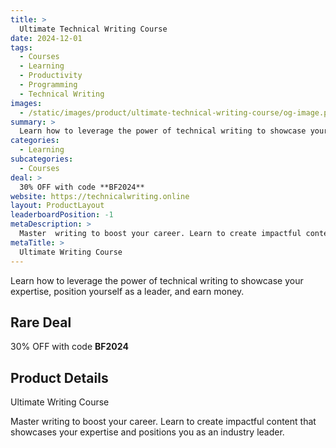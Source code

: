 ```yaml
---
title: >
  Ultimate Technical Writing Course
date: 2024-12-01
tags:
  - Courses
  - Learning
  - Productivity
  - Programming
  - Technical Writing
images:
  - /static/images/product/ultimate-technical-writing-course/og-image.png
summary: >
  Learn how to leverage the power of technical writing to showcase your expertise, position yourself as a leader, and earn money.
categories:
  - Learning
subcategories:
  - Courses
deal: >
  30% OFF with code **BF2024**
website: https://technicalwriting.online
layout: ProductLayout
leaderboardPosition: -1
metaDescription: >
  Master  writing to boost your career. Learn to create impactful content that showcases your expertise and positions you as an industry leader.
metaTitle: >
  Ultimate Writing Course
---
```

Learn how to leverage the power of technical writing to showcase your expertise, position yourself as a leader, and earn money.

## Rare Deal

30% OFF with code **BF2024**

## Product Details

Ultimate Writing Course

Master  writing to boost your career. Learn to create impactful content that showcases your expertise and positions you as an industry leader.

